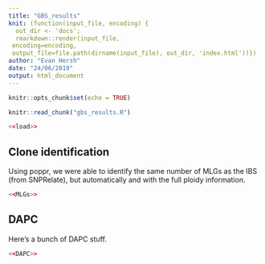 ```yaml
---
title: "GBS_results"
knit: (function(input_file, encoding) {
  out_dir <- 'docs';
  rmarkdown::render(input_file,
 encoding=encoding,
 output_file=file.path(dirname(input_file), out_dir, 'index.html'))})
author: "Evan Hersh"
date: "24/06/2019"
output: html_document
---
```


```r
knitr::opts_chunk$set(echo = TRUE)
```

```r
knitr::read_chunk("gbs_results.R")
```

```r
<<load>>
```

## Clone identification

Using poppr, we were able to identify the same number of MLGs as the IBS (from SNPRelate), but automatically and with the full ploidy information.

```r
<<MLGs>>
```

## DAPC

Here's a bunch of DAPC stuff. 

```r
<<DAPC>>
```

